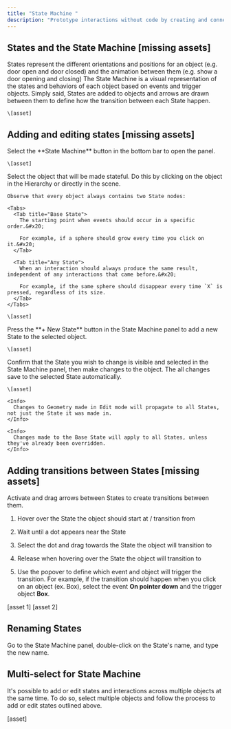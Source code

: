 ```yaml
---
title: "State Machine "
description: "Prototype interactions without code by creating and connecting different states. "
---
```


## States and the State Machine \[missing assets]

<AccordionGroup>
  <Accordion title="What is a State? " defaultOpen={false}>
    States represent the different orientations and positions for an object (e.g. door open and door closed) and the animation between them (e.g. show a door opening and closing)&#x20;
  </Accordion>

  <Accordion title="What is the State Machine?" defaultOpen={false}>
    The State Machine is a visual representation of the states and behaviors of each object based on events and trigger objects. Simply said, States are added to objects and arrows are drawn between them to define how the transition between each State happen.

    \[asset]
  </Accordion>
</AccordionGroup>

## Adding and editing states \[missing assets]

<Steps>
  <Step title="Open the State Machine panel">
    Select the **State Machine** button in the bottom bar to open the panel.

    \[asset]
  </Step>

  <Step title="Select the desired object">
    Select the object that will be made stateful. Do this by clicking on the object in the Hierarchy or directly in the scene.&#x20;

    Observe that every object always contains two State nodes:

    <Tabs>
      <Tab title="Base State">
        The starting point when events should occur in a specific order.&#x20;

        For example, if a sphere should grow every time you click on it.&#x20;
      </Tab>

      <Tab title="Any State">
        When an interaction should always produce the same result, independent of any interactions that came before.&#x20;

        For example, if the same sphere should disappear every time `X` is pressed, regardless of its size.
      </Tab>
    </Tabs>

    \[asset]
  </Step>

  <Step title="Add a new State to the object">
    Press the **+ New State** button in the State Machine panel to add a new State to the selected object.

    \[asset]
  </Step>

  <Step title="Editing States">
    Confirm that the State you wish to change is visible and selected in the State Machine panel, then make changes to the object. The all changes save to the selected State automatically.

    \[asset]

    <Info>
      Changes to Geometry made in Edit mode will propagate to all States, not just the State it was made in.
    </Info>

    <Info>
      Changes made to the Base State will apply to all States, unless they've already been overridden.
    </Info>
  </Step>
</Steps>

## Adding transitions between States \[missing assets]

Activate and drag arrows between States to create transitions between them.

1. Hover over the State the object should start at / transition from

2. Wait until a dot appears near the State

3. Select the dot and drag towards the State the object will transition to

4. Release when hovering over the State the object will transition to

5. Use the popover to define which event and object will trigger the transition. For example, if the transition should happen when you click on an object (ex. Box), select the event **On pointer down** and the trigger object **Box**.

\[asset 1] \[asset 2]

## Renaming States

Go to the State Machine panel, double-click on the State's name, and type the new name.

## Multi-select for State Machine

It's possible to add or edit states and interactions across multiple objects at the same time. To do so, select multiple objects and follow the process to add or edit states outlined above.

\[asset]&#x20;